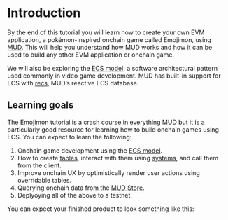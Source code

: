 # Introduction

By the end of this tutorial you will learn how to create your own EVM application, a pokémon-inspired onchain game called Emojimon, using [MUD](https://v2.mud.dev/). This will help you understand how MUD works and how it can be used to build any other EVM application or onchain game.

We will also be exploring the [ECS model](https://v2.mud.dev/ecs): a software architectural pattern used commonly in video game development. MUD has built-in support for ECS with [recs](https://mud.dev/client-side#recs-the-reactive-ecs-database), MUD’s reactive ECS database.

## Learning goals

The Emojimon tutorial is a crash course in everything MUD but it is a particularly good resource for learning how to build onchain games using ECS. You can expect to learn the following:

1. Onchain game development using the [ECS model](https://en.wikipedia.org/wiki/Entity_component_system).
2. How to create [tables](https://mud.dev/store#stores-core-data-model), interact with them using [systems](https://mud.dev/world/world-101#systems), and call them from the client.
3. Improve onchain UX by optimistically render user actions using overridable tables.
4. Querying onchain data from the [MUD Store](https://mud.dev/store).
5. Deplyoying all of the above to a testnet.

You can expect your finished product to look something like this: